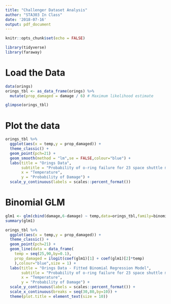 ```yaml
---
title: "Challenger Dataset Analysis"
author: "STA303 In Class"
date: '2018-07-16'
output: pdf_document
---
```


```r
knitr::opts_chunk$set(echo = FALSE)

library(tidyverse)
library(faraway)
```

# Load the Data
```r
data(orings)
orings_tbl <- as_data_frame(orings) %>%
  mutate(prop_damaged = damage / 6) # Maximum likelihood estimate

glimpse(orings_tbl)

```

# Plot the data

```r
orings_tbl %>%
  ggplot(aes(x = temp,y = prop_damaged)) +
  theme_classic() +
  geom_point(pch=21) +
  geom_smooth(method = "lm",se = FALSE,colour="blue") +
  labs(title = "Orings Data",
       subtitle = "Probability of o-ring failure for 23 space shuttle missions as a function of temperature on launch day",
       x = "Temperature",
       y = "Probability of Damage") +
  scale_y_continuous(labels = scales::percent_format())

```

# Binomial GLM

```r
glm1 <- glm(cbind(damage,6-damage) ~ temp,data=orings_tbl,family=binomial)
summary(glm1)

orings_tbl %>%
  ggplot(aes(x = temp,y = prop_damaged)) +
  theme_classic() +
  geom_point(pch=21) +
  geom_line(data = data_frame(
    temp = seq(25,90,by=0.1),
    prop_damaged = ilogit(coef(glm1)[1] + coef(glm1)[2]*temp)
    ),colour="blue",size = 1) +
  labs(title = "Orings Data - Fitted Binomial Regression Model",
       subtitle = "Probability of o-ring failure for 23 space shuttle missions as a function of temperature on launch day",
       x = "Temperature",
       y = "Probability of Damage") +
  scale_y_continuous(labels = scales::percent_format()) +
  scale_x_continuous(breaks = seq(30,80,by=10)) +
  theme(plot.title = element_text(size = 10))

```
